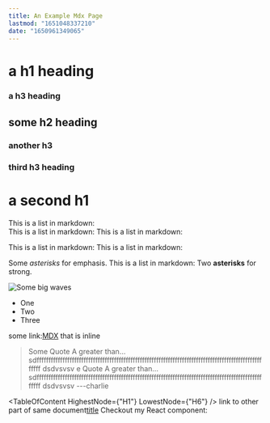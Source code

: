 ```yaml
---
title: An Example Mdx Page
lastmod: "1651048337210"
date: "1650961349065"
---
```



# a h1 heading

### a h3 heading

## some h2 heading

### another h3

### third h3 heading

# a second h1

This is a list in markdown:\
This is a list in markdown:
This is a list in markdown:

This is a list in markdown:
This is a list in markdown:

Some _asterisks_ for emphasis.
This is a list in markdown:
Two **asterisks** for strong.

![Some big waves](/wave_1920X1261.jpg "big wave image")

- One
- Two
- Three

some link:[MDX](https://mdxjs.com "title") that is inline

> Some Quote A greater than…sdfffffffffffffffffffffffffffffffffffffffffffffffffffffffffffffffffffffffffffffffffffffffffffffffffffff
> dsdvsvsv
> e Quote A greater than…sdfffffffffffffffffffffffffffffffffffffffffffffffffffffffffffffffffffffffffffffffffffffffffffffffffffff
> dsdvsvsv
> ---charlie

<TableOfContent HighestNode={"H1"} LowestNode={"H6"} />
link to other part of same document[title](#MyMDXpage "title") Checkout my React
component:

<SearchBox />
